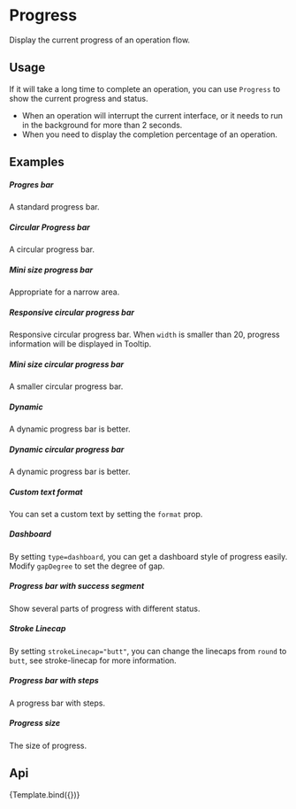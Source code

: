 


<Meta
    title="Design System/Feedback/Progress"
    argTypes={ProgressArgTypes}
/>

# Progress

Display the current progress of an operation flow.

## Usage

If it will take a long time to complete an operation, you can use `Progress` to show the current progress and status.

- When an operation will interrupt the current interface, or it needs to run in the background for more than 2 seconds.
- When you need to display the completion percentage of an operation.


## Examples

##### Progres bar
A standard progress bar.


<CustomCanvas content={Exemples.Bar} source={Sources.Bar} />

##### Circular Progress bar
A circular progress bar.

<CustomCanvas content={Exemples.Circular} source={Sources.Circular} />

##### Mini size progress bar
Appropriate for a narrow area.

<CustomCanvas content={Exemples.Minibar} source={Sources.Minibar} />

##### Responsive circular progress bar
Responsive circular progress bar. When `width` is smaller than 20, progress information will be displayed in Tooltip.

<CustomCanvas content={Exemples.ResponsiveCircular} source={Sources.ResponsiveCircular} />

##### Mini size circular progress bar
A smaller circular progress bar.

<CustomCanvas content={Exemples.MiniCircular} source={Sources.MiniCircular} />

##### Dynamic
A dynamic progress bar is better.

<CustomCanvas content={Exemples.Dynamic} source={Sources.Dynamic} />

##### Dynamic circular progress bar
A dynamic progress bar is better.

<CustomCanvas content={Exemples.DynamicCircular} source={Sources.DynamicCircular} />

##### Custom text format
You can set a custom text by setting the `format` prop.

<CustomCanvas content={Exemples.CustomText} source={Sources.CustomText} />


##### Dashboard
By setting `type=dashboard`, you can get a dashboard style of progress easily. Modify `gapDegree` to set the degree of gap.

<CustomCanvas content={Exemples.Dashboard} source={Sources.Dashboard} />

##### Progress bar with success segment
Show several parts of progress with different status.

<CustomCanvas content={Exemples.SuccessSegment} source={Sources.SuccessSegment} />

##### Stroke Linecap
By setting `strokeLinecap="butt"`, you can change the linecaps from `round` to `butt`, see stroke-linecap for more information.

<CustomCanvas content={Exemples.Stroke} source={Sources.Stroke} />

##### Progress bar with steps
A progress bar with steps.

<CustomCanvas content={Exemples.Steps} source={Sources.Steps} />

##### Progress size
The size of progress.

<CustomCanvas content={Exemples.Size} source={Sources.Size} />

## Api

<Canvas>
    <Story name="Progress">{Template.bind({})}</Story>
</Canvas>

<Controls story="Progress" />